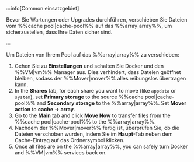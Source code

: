 :::info[Common einsatzgebiet]

Bevor Sie Wartungen oder Upgrades durchführen, verschieben Sie Dateien vom %%cache pool|cache-pool%% auf das %%array|array%%, um sicherzustellen, dass Ihre Daten sicher sind.

:::

Um Dateien von Ihrem Pool auf das %%array|array%% zu verschieben:

1. Gehen Sie zu **Einstellungen** und schalten Sie Docker und den %%VM|vm%% Manager aus. Dies verhindert, dass Dateien geöffnet bleiben, sodass der %%Mover|mover%% alles reibungslos übertragen kann.
2. In the **Shares** tab, for each share you want to move (like `appdata` or `system`), set **Primary storage** to the source %%cache pool|cache-pool%% and **Secondary storage** to the %%array|array%%. Set **Mover action** to **cache → array**.
3. Go to the **Main** tab and click **Move Now** to transfer files from the %%cache pool|cache-pool%% to the %%array|array%%.
4. Nachdem der %%Mover|mover%% fertig ist, überprüfen Sie, ob die Dateien verschoben wurden, indem Sie im **Haupt**-Tab neben dem Cache-Eintrag auf das Ordnersymbol klicken.
5. Once all files are on the %%array|array%%, you can safely turn Docker and %%VM|vm%% services back on.
